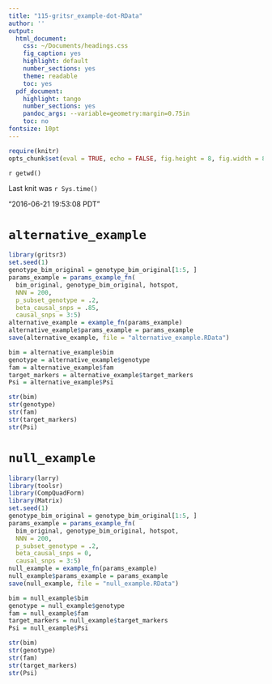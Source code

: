 ```yaml
---
title: "115-gritsr_example-dot-RData"
author: ''
output:
  html_document:
    css: ~/Documents/headings.css
    fig_caption: yes
    highlight: default
    number_sections: yes
    theme: readable
    toc: yes
  pdf_document:
    highlight: tango
    number_sections: yes
    pandoc_args: --variable=geometry:margin=0.75in
    toc: no
fontsize: 10pt
---
```

<A NAME="top"> </A>

```r
require(knitr)
opts_chunk$set(eval = TRUE, echo = FALSE, fig.height = 8, fig.width = 8, tidy=FALSE)
```

`r getwd()`  

Last knit was `r Sys.time()`

"2016-06-21 19:53:08 PDT"

# `alternative_example`

```r
library(gritsr3)
set.seed(1)
genotype_bim_original = genotype_bim_original[1:5, ]
params_example = params_example_fn(
  bim_original, genotype_bim_original, hotspot,
  NNN = 200,
  p_subset_genotype = .2,
  beta_causal_snps = .85,
  causal_snps = 3:5)
alternative_example = example_fn(params_example)
alternative_example$params_example = params_example
save(alternative_example, file = "alternative_example.RData")
```


```r
bim = alternative_example$bim
genotype = alternative_example$genotype
fam = alternative_example$fam
target_markers = alternative_example$target_markers
Psi = alternative_example$Psi
```

```r
str(bim)
str(genotype)
str(fam)
str(target_markers)
str(Psi)
```

# `null_example`

```r
library(larry)
library(toolsr)
library(CompQuadForm)
library(Matrix)
set.seed(1)
genotype_bim_original = genotype_bim_original[1:5, ]
params_example = params_example_fn(
  bim_original, genotype_bim_original, hotspot,
  NNN = 200,
  p_subset_genotype = .2,
  beta_causal_snps = 0,
  causal_snps = 3:5)
null_example = example_fn(params_example)
null_example$params_example = params_example
save(null_example, file = "null_example.RData")
```


```r
bim = null_example$bim
genotype = null_example$genotype
fam = null_example$fam
target_markers = null_example$target_markers
Psi = null_example$Psi
```

```r
str(bim)
str(genotype)
str(fam)
str(target_markers)
str(Psi)
```

